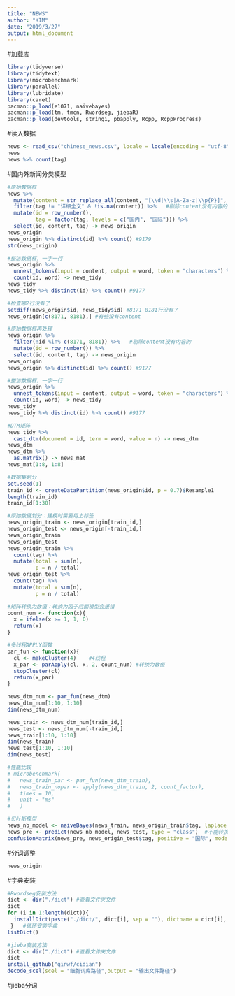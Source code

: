 ---
title: "NEWS"
author: "KIM"
date: "2019/3/27"
output: html_document
---


#加载库
```{r}
library(tidyverse)
library(tidytext)
library(microbenchmark)
library(parallel)
library(lubridate)
library(caret)
pacman::p_load(e1071, naivebayes)
pacman::p_load(tm, tmcn, Rwordseg, jiebaR)
pacman::p_load(devtools, stringi, pbapply, Rcpp, RcppProgress)
```

#读入数据
```{r}
news <- read_csv("chinese_news.csv", locale = locale(encoding = "utf-8"))
news
news %>% count(tag)
```


#国内外新闻分类模型
```{r}
#原始数据框
news %>% 
  mutate(content = str_replace_all(content, "[\\d|\\s|A-Za-z|\\p{P}]", "")) %>%
  filter(tag != "详细全文" & !is.na(content)) %>%   #剔除content没有内容的
  mutate(id = row_number(),
         tag = factor(tag, levels = c("国内", "国际"))) %>% 
  select(id, content, tag) -> news_origin
news_origin
news_origin %>% distinct(id) %>% count() #9179
str(news_origin)

#整洁数据框，一字一行
news_origin %>% 
  unnest_tokens(input = content, output = word, token = "characters") %>% 
  count(id, word) -> news_tidy
news_tidy  
news_tidy %>% distinct(id) %>% count() #9177

#检查哪2行没有了
setdiff(news_origin$id, news_tidy$id) #8171 8181行没有了
news_origin[c(8171, 8181),] #有些没有content

#原始数据框再处理
news_origin %>% 
  filter(!id %in% c(8171, 8181)) %>%   #剔除content没有内容的
  mutate(id = row_number()) %>% 
  select(id, content, tag) -> news_origin
news_origin
news_origin %>% distinct(id) %>% count() #9177

#整洁数据框，一字一行
news_origin %>% 
  unnest_tokens(input = content, output = word, token = "characters") %>% 
  count(id, word) -> news_tidy
news_tidy  
news_tidy %>% distinct(id) %>% count() #9177
```

```{r}
#DTM矩阵
news_tidy %>% 
  cast_dtm(document = id, term = word, value = n) -> news_dtm
news_dtm
news_dtm %>% 
  as.matrix() -> news_mat
news_mat[1:8, 1:8]
```
```{r}
#数据集划分
set.seed(1)
train_id <- createDataPartition(news_origin$id, p = 0.7)$Resample1
length(train_id)
train_id[1:30]

#原始数据划分：建模时需要用上标签
news_origin_train <- news_origin[train_id,]
news_origin_test <- news_origin[-train_id,]
news_origin_train
news_origin_test
news_origin_train %>% 
  count(tag) %>% 
  mutate(total = sum(n),
         p = n / total)
news_origin_test %>% 
  count(tag) %>% 
  mutate(total = sum(n),
         p = n / total)
```
```{r}
#矩阵转换为数值：转换为因子后面模型会报错
count_num <- function(x){
  x = ifelse(x >= 1, 1, 0)
  return(x)
}

#多线程APPLY函数
par_fun <- function(x){
  cl <- makeCluster(4)    #4线程
  x_par <- parApply(cl, x, 2, count_num) #转换为数值
  stopCluster(cl)
  return(x_par)
}

news_dtm_num <- par_fun(news_dtm)
news_dtm_num[1:10, 1:10]
dim(news_dtm_num)

news_train <- news_dtm_num[train_id,]
news_test <- news_dtm_num[-train_id,]
news_train[1:10, 1:10]
dim(news_train)
news_test[1:10, 1:10]
dim(news_test)

#性能比较
# microbenchmark(
#   news_train_par <- par_fun(news_dtm_train),
#   news_train_nopar <- apply(news_dtm_train, 2, count_factor),
#   times = 10,
#   unit = "ms"
#   )
```

```{r}
#贝叶斯模型
news_nb_model <- naiveBayes(news_train, news_origin_train$tag, laplace = 1) #e1071
news_pre <- predict(news_nb_model, news_test, type = "class")  #不能转换为factor矩阵，否则报错
confusionMatrix(news_pre, news_origin_test$tag, positive = "国际", mode = "prec_recall") #准确率低
```

#分词调整
```{r}
news_origin
```

#字典安装
```{r}
#Rwordseg安装方法
dict <- dir("./dict") #查看文件夹文件
dict
for (i in 1:length(dict)){
  installDict(paste("./dict/", dict[i], sep = ""), dictname = dict[i], dicttype = "scel", load = T)
 }   #循环安装字典
listDict()

#jieba安装方法
dict <- dir("./dict") #查看文件夹文件
dict
install_github("qinwf/cidian")
decode_scel(scel = "细胞词库路径",output = "输出文件路径")
```

#jieba分词
```{r}

```

